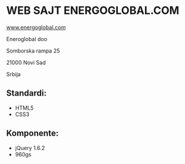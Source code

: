 = WEB SAJT ENERGOGLOBAL.COM =



[http://www.energoglobal.com/ www.energoglobal.com] 



Eneroglobal doo

Somborska rampa 25

21000 Novi Sad

Srbija



== Standardi: ==
* HTML5
* CSS3


== Komponente: ==
* jQuery 1.6.2
* 960gs


